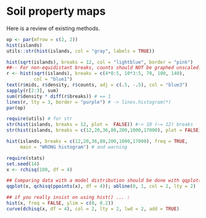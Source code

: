 # Soil property maps

Here is a review of existing methods.

```r
op <- par(mfrow = c(2, 2))
hist(islands)
utils::str(hist(islands, col = "gray", labels = TRUE))

hist(sqrt(islands), breaks = 12, col = "lightblue", border = "pink")
##-- For non-equidistant breaks, counts should NOT be graphed unscaled:
r <- hist(sqrt(islands), breaks = c(4*0:5, 10*3:5, 70, 100, 140),
          col = "blue1")
text(r$mids, r$density, r$counts, adj = c(.5, -.5), col = "blue3")
sapply(r[2:3], sum)
sum(r$density * diff(r$breaks)) # == 1
lines(r, lty = 3, border = "purple") # -> lines.histogram(*)
par(op)

require(utils) # for str
str(hist(islands, breaks = 12, plot =  FALSE)) #-> 10 (~= 12) breaks
str(hist(islands, breaks = c(12,20,36,80,200,1000,17000), plot = FALSE))

hist(islands, breaks = c(12,20,36,80,200,1000,17000), freq = TRUE,
     main = "WRONG histogram") # and warning

require(stats)
set.seed(14)
x <- rchisq(100, df = 4)

## Comparing data with a model distribution should be done with qqplot()!
qqplot(x, qchisq(ppoints(x), df = 4)); abline(0, 1, col = 2, lty = 2)

## if you really insist on using hist() ... :
hist(x, freq = FALSE, ylim = c(0, 0.2))
curve(dchisq(x, df = 4), col = 2, lty = 2, lwd = 2, add = TRUE)
```


